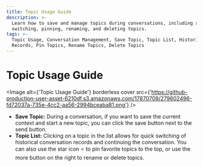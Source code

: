 ```yaml
---
title: Topic Usage Guide
description: >-
  Learn how to save and manage topics during conversations, including saving,
  switching, pinning, renaming, and deleting topics.
tags: >-
  Topic Usage, Conversation Management, Save Topic, Topic List, Historical
  Records, Pin Topics, Rename Topics, Delete Topics
---
```


# Topic Usage Guide

<Image alt={'Topic Usage Guide'} borderless cover src={'https://github-production-user-asset-6210df.s3.amazonaws.com/17870709/279602496-fd72037a-735e-4cc2-aa56-2994bceaba81.png'} />

- **Save Topic:** During a conversation, if you want to save the current context and start a new topic, you can click the save button next to the send button.
- **Topic List:** Clicking on a topic in the list allows for quick switching of historical conversation records and continuing the conversation. You can also use the star icon <kbd>⭐️</kbd> to pin favorite topics to the top, or use the more button on the right to rename or delete topics.

